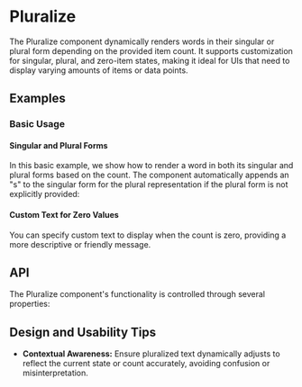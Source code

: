 
<Meta of={PluralizeStories} />

# Pluralize
The Pluralize component dynamically renders words in their singular or plural form depending on the provided item count. 
It supports customization for singular, plural, and zero-item states, making it ideal for UIs that need to display varying amounts of items or data points.
## Examples
### Basic Usage
#### Singular and Plural Forms
In this basic example, we show how to render a word in both its singular and plural forms based on the count. 
The component automatically appends an "s" to the singular form for the plural representation if the plural form is not explicitly provided:
<Canvas sourceState="shown" of={PluralizeStories.Simple}/>

#### Custom Text for Zero Values
You can specify custom text to display when the count is zero, providing a more descriptive or friendly message.
<Canvas sourceState="shown" of={PluralizeStories.ZeroCount}/>

## API
The Pluralize component's functionality is controlled through several properties:
<PropsTable name="Pluralize" />

## Design and Usability Tips

- **Contextual Awareness:** Ensure pluralized text dynamically adjusts to reflect the current state or count accurately, avoiding confusion or misinterpretation.
